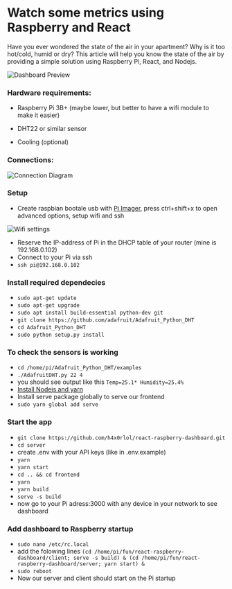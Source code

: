 # Watch some metrics using Raspberry and React

Have you ever wondered the state of the air in your apartment? Why is it too hot/cold, humid or dry? This article will help you know the state of the air by providing a simple solution using Raspberry Pi, React, and Nodejs.

<div
  style={{
    display: "flex",
    justifyContent: "center",
  }}
>
  <Image
    src="/img/articles/react-raspberry-dashboard/dashboard.jpg"
    alt="Dashboard Preview"
    width={610}
    height={270}
  />
</div>

### Hardware requirements:

- Raspberry Pi 3B+ (maybe lower, but better to have a wifi module to make it easier)

- DHT22 or similar sensor

- Cooling (optional)

### Connections:

<div
  style={{
    display: "flex",
    justifyContent: "center",
  }}
>
  <Image
    src="/img/articles/react-raspberry-dashboard/connections.jpg"
    alt="Connection Diagram"
    width={611}
    height={446}
  />
</div>

### Setup

- Create raspbian bootale usb with [Pi Imager](https://www.raspberrypi.com/software/ "Pi Imager"), press ctrl+shift+x to open advanced options, setup wifi and ssh

<div
  style={{
    display: "flex",
    justifyContent: "center",
  }}
>
  <Image
    src="/img/articles/react-raspberry-dashboard/wifi.jpg"
    alt="Wifi settings"
    width={552}
    height={398}
  />
</div>

- Reserve the IP-address of Pi in the DHCP table of your router (mine is 192.168.0.102)
- Connect to your Pi via ssh
- `ssh pi@192.168.0.102`

### Install required dependecies

- `sudo apt-get update`
- `sudo apt-get upgrade`
- `sudo apt install build-essential python-dev git`
- `git clone https://github.com/adafruit/Adafruit_Python_DHT`
- `cd Adafruit_Python_DHT`
- `sudo python setup.py install`

### To check the sensors is working

- `cd /home/pi/Adafruit_Python_DHT/examples`
- `./AdafruitDHT.py 22 4`
- you should see output like this `Temp=25.1* Humidity=25.4%`
- [ Install Nodejs and yarn](https://www.digitalocean.com/community/tutorials/how-to-install-node-js-on-ubuntu-20-04 "Install Nodejs and yarn")
- Install serve package globally to serve our frontend
- `sudo yarn global add serve`

### Start the app

- `git clone https://github.com/h4x0rlol/react-raspberry-dashboard.git`
- `cd server`
- create .env with your API keys (like in .env.example)
- `yarn`
- `yarn start`
- `cd .. && cd frontend`
- `yarn`
- `yarn build`
- `serve -s build`
- now go to your Pi adress:3000 with any device in your network to see dashboard

### Add dashboard to Raspberry startup

- `sudo nano /etc/rc.local`
- add the folowing lines
  `(cd /home/pi/fun/react-raspberry-dashboard/client; serve -s build) & (cd /home/pi/fun/react-raspberry-dashboard/server; yarn start) &`
- `sudo reboot`
- Now our server and client should start on the Pi startup
